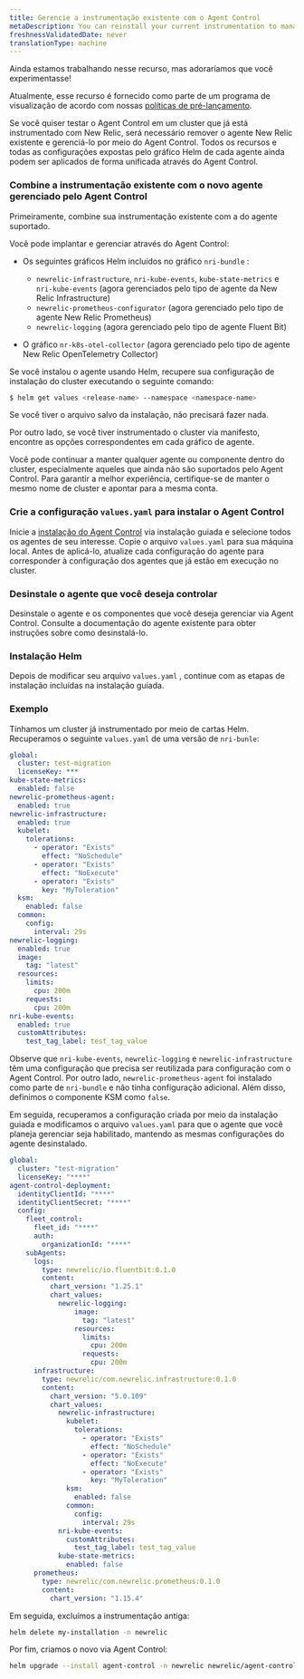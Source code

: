```yaml
---
title: Gerencie a instrumentação existente com o Agent Control
metaDescription: You can reinstall your current instrumentation to manage it through Agent Control
freshnessValidatedDate: never
translationType: machine
---
```


<Callout title="visualização">
  Ainda estamos trabalhando nesse recurso, mas adoraríamos que você experimentasse!

  Atualmente, esse recurso é fornecido como parte de um programa de visualização de acordo com nossas [políticas de pré-lançamento](/docs/licenses/license-information/referenced-policies/new-relic-pre-release-policy).
</Callout>

Se você quiser testar o Agent Control em um cluster que já está instrumentado com New Relic, será necessário remover o agente New Relic existente e gerenciá-lo por meio do Agent Control. Todos os recursos e todas as configurações expostas pelo gráfico Helm de cada agente ainda podem ser aplicados de forma unificada através do Agent Control.

### Combine a instrumentação existente com o novo agente gerenciado pelo Agent Control

Primeiramente, combine sua instrumentação existente com a do agente suportado.

Você pode implantar e gerenciar através do Agent Control:

* Os seguintes gráficos Helm incluídos no gráfico `nri-bundle` :

  * `newrelic-infrastructure`, `nri-kube-events`, `kube-state-metrics` e `nri-kube-events` (agora gerenciados pelo tipo de agente da New Relic Infrastructure)
  * `newrelic-prometheus-configurator` (agora gerenciado pelo tipo de agente New Relic Prometheus)
  * `newrelic-logging` (agora gerenciado pelo tipo de agente Fluent Bit)

* O gráfico `nr-k8s-otel-collector` (agora gerenciado pelo tipo de agente New Relic OpenTelemetry Collector)

Se você instalou o agente usando Helm, recupere sua configuração de instalação do cluster executando o seguinte comando:

```sh
$ helm get values <release-name> --namespace <namespace-name>
```

Se você tiver o arquivo salvo da instalação, não precisará fazer nada.

Por outro lado, se você tiver instrumentado o cluster via manifesto, encontre as opções correspondentes em cada gráfico de agente.

<Callout variant="tip" title="DICA">
  Você pode continuar a manter qualquer agente ou componente dentro do cluster, especialmente aqueles que ainda não são suportados pelo Agent Control. Para garantir a melhor experiência, certifique-se de manter o mesmo nome de cluster e apontar para a mesma conta.
</Callout>

### Crie a configuração `values.yaml` para instalar o Agent Control

Inicie a [instalação do Agent Control](/docs/new-relic-control/agent-control/setup/) via instalação guiada e selecione todos os agentes de seu interesse. Copie o arquivo `values.yaml` para sua máquina local. Antes de aplicá-lo, atualize cada configuração do agente para corresponder à configuração dos agentes que já estão em execução no cluster.

### Desinstale o agente que você deseja controlar

Desinstale o agente e os componentes que você deseja gerenciar via Agent Control. Consulte a documentação do agente existente para obter instruções sobre como desinstalá-lo.

### Instalação Helm

Depois de modificar seu arquivo `values.yaml` , continue com as etapas de instalação incluídas na instalação guiada.

### Exemplo

Tínhamos um cluster já instrumentado por meio de cartas Helm. Recuperamos o seguinte `values.yaml` de uma versão de `nri-bunle`:

```yaml
global:
  cluster: test-migration
  licenseKey: ***
kube-state-metrics:
  enabled: false
newrelic-prometheus-agent:
  enabled: true
newrelic-infrastructure:
  enabled: true
  kubelet:
    tolerations:
      - operator: "Exists"
        effect: "NoSchedule"
      - operator: "Exists"
        effect: "NoExecute"
      - operator: "Exists"
        key: "MyToleration"
  ksm:
    enabled: false
  common:
    config:
      interval: 29s
newrelic-logging:
  enabled: true
  image:
    tag: "latest"
  resources:
    limits:
      cpu: 200m
    requests:
      cpu: 200m
nri-kube-events:
  enabled: true
  customAttributes: 
    test_tag_label: test_tag_value
```

Observe que `nri-kube-events`, `newrelic-logging` e `newrelic-infrastructure` têm uma configuração que precisa ser reutilizada para configuração com o Agent Control. Por outro lado, `newrelic-prometheus-agent` foi instalado como parte de `nri-bundle` e não tinha configuração adicional. Além disso, definimos o componente KSM como `false`.

Em seguida, recuperamos a configuração criada por meio da instalação guiada e modificamos o arquivo `values.yaml` para que o agente que você planeja gerenciar seja habilitado, mantendo as mesmas configurações do agente desinstalado.

```yaml
global:
  cluster: "test-migration"
  licenseKey: "****"
agent-control-deployment:
  identityClientId: "****"
  identityClientSecret: "****"
  config:
    fleet_control:
      fleet_id: "****"
      auth:
        organizationId: "****"
    subAgents:
      logs:
        type: newrelic/io.fluentbit:0.1.0
        content:
          chart_version: "1.25.1"
          chart_values:
            newrelic-logging:
                image:
                  tag: "latest"
                resources:
                  limits:
                    cpu: 200m
                  requests:
                    cpu: 200m
      infrastructure:
        type: newrelic/com.newrelic.infrastructure:0.1.0
        content:
          chart_version: "5.0.109"
          chart_values:
            newrelic-infrastructure:
              kubelet:
                tolerations:
                  - operator: "Exists"
                    effect: "NoSchedule"
                  - operator: "Exists"
                    effect: "NoExecute"
                  - operator: "Exists"
                    key: "MyToleration"
              ksm:
                enabled: false
              common:
                config:
                  interval: 29s
            nri-kube-events:
              customAttributes: 
                test_tag_label: test_tag_value
            kube-state-metrics:
              enabled: false
      prometheus:
        type: newrelic/com.newrelic.prometheus:0.1.0
        content:
          chart_version: "1.15.4"
```

Em seguida, excluímos a instrumentação antiga:

```sh
helm delete my-installation -n newrelic
```

Por fim, criamos o novo via Agent Control:

```sh
helm upgrade --install agent-control -n newrelic newrelic/agent-control --create-namespace --values my_migrated_values.yaml
```